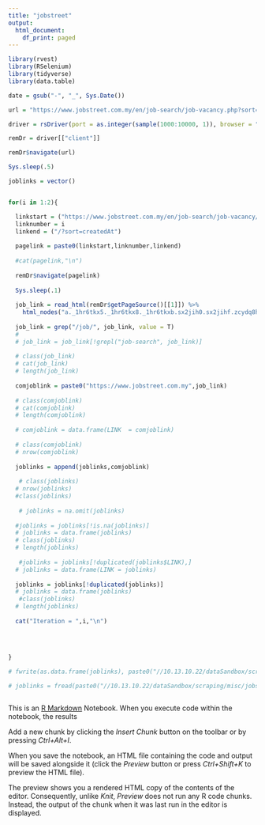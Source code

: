 ```yaml
---
title: "jobstreet"
output:
  html_document:
    df_print: paged
---
```


  

```r
library(rvest)
library(RSelenium)
library(tidyverse)
library(data.table)

date = gsub("-", "_", Sys.Date())

url = "https://www.jobstreet.com.my/en/job-search/job-vacancy.php?sort=createdAt"

driver = rsDriver(port = as.integer(sample(1000:10000, 1)), browser = "chrome", chromever = "105.0.5195.19")

remDr = driver[["client"]]

remDr$navigate(url)

Sys.sleep(.5)
```


```r
joblinks = vector()


for(i in 1:2){

  linkstart = ("https://www.jobstreet.com.my/en/job-search/job-vacancy/")
  linknumber = i
  linkend = ("/?sort=createdAt")
  
  pagelink = paste0(linkstart,linknumber,linkend)
  
  #cat(pagelink,"\n")
  
  remDr$navigate(pagelink)
  
  Sys.sleep(.1)
  
  job_link = read_html(remDr$getPageSource()[[1]]) %>%
    html_nodes("a._1hr6tkx5._1hr6tkx8._1hr6tkxb.sx2jih0.sx2jihf.zcydq8h") %>% html_attr("href")
  
  job_link = grep("/job/", job_link, value = T)
  # 
  # job_link = job_link[!grepl("job-search", job_link)]
  
  # class(job_link)
  # cat(job_link)
  # length(job_link)
  
  comjoblink = paste0("https://www.jobstreet.com.my",job_link)
  
  # class(comjoblink)
  # cat(comjoblink)
  # length(comjoblink)
  
  # comjoblink = data.frame(LINK  = comjoblink)
  
  # class(comjoblink)
  # nrow(comjoblink)
  
  joblinks = append(joblinks,comjoblink)
  
   # class(joblinks)
  # nrow(joblinks)
  #class(joblinks)
   
   # joblinks = na.omit(joblinks)
  
  #joblinks = joblinks[!is.na(joblinks)]
  # joblinks = data.frame(joblinks)
  # class(joblinks)
  # length(joblinks)
   
   #joblinks = joblinks[!duplicated(joblinks$LINK),]
  # joblinks = data.frame(LINK = joblinks)
  
  joblinks = joblinks[!duplicated(joblinks)]
  # joblinks = data.frame(joblinks)
   #class(joblinks)
  # length(joblinks)
   
  cat("Iteration = ",i,"\n")
  
  
  

}

# fwrite(as.data.frame(joblinks), paste0("//10.13.10.22/dataSandbox/scraping/misc/jobstreet/links/jobstreet_links_", date, ".csv"))

# joblinks = fread(paste0("//10.13.10.22/dataSandbox/scraping/misc/jobstreet/links/jobstreet_links_", date, ".csv"))

```



```r

```

This is an [R Markdown](http://rmarkdown.rstudio.com) Notebook. When you execute code within the notebook, the results

Add a new chunk by clicking the *Insert Chunk* button on the toolbar or by pressing *Ctrl+Alt+I*.

When you save the notebook, an HTML file containing the code and output will be saved alongside it (click the *Preview* button or press *Ctrl+Shift+K* to preview the HTML file).

The preview shows you a rendered HTML copy of the contents of the editor. Consequently, unlike *Knit*, *Preview* does not run any R code chunks. Instead, the output of the chunk when it was last run in the editor is displayed.
